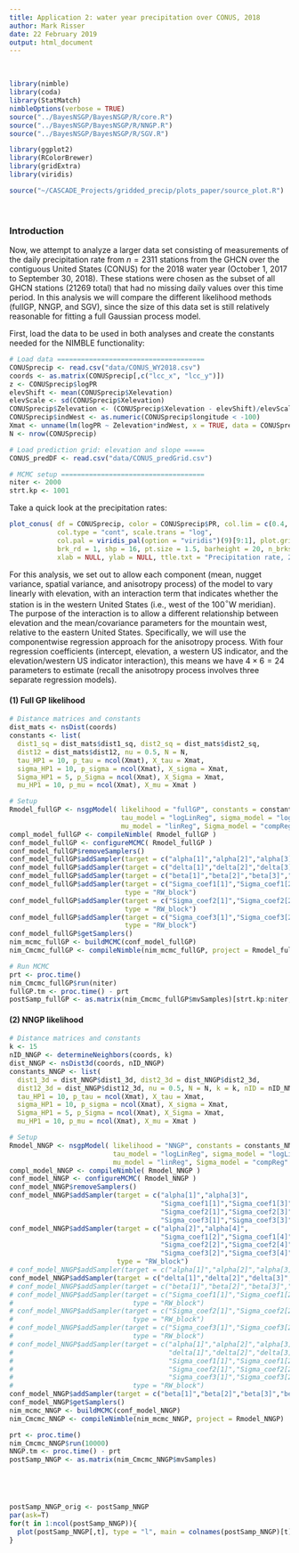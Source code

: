 ```yaml
---
title: Application 2: water year precipitation over CONUS, 2018
author: Mark Risser
date: 22 February 2019
output: html_document
---
```


\   

```r
library(nimble)
library(coda)
library(StatMatch)
nimbleOptions(verbose = TRUE)
source("../BayesNSGP/BayesNSGP/R/core.R")
source("../BayesNSGP/BayesNSGP/R/NNGP.R")
source("../BayesNSGP/BayesNSGP/R/SGV.R")

library(ggplot2)
library(RColorBrewer)
library(gridExtra)
library(viridis)

source("~/CASCADE_Projects/gridded_precip/plots_paper/source_plot.R")

```

\   


### Introduction

Now, we attempt to analyze a larger data set consisting of measurements of the daily precipitation rate from $n = 2311$ stations from the GHCN over the contiguous United States (CONUS) for the 2018 water year (October 1, 2017 to September 30, 2018). These stations were chosen as the subset of all GHCN stations (21269 total) that had no missing daily values over this time period. In this analysis we will compare the different likelihood methods (fullGP, NNGP, and SGV), since the size of this data set is still relatively reasonable for fitting a full Gaussian process model.

First, load the data to be used in both analyses and create the constants needed for the NIMBLE functionality:

```r
# Load data =====================================
CONUSprecip <- read.csv("data/CONUS_WY2018.csv")
coords <- as.matrix(CONUSprecip[,c("lcc_x", "lcc_y")])
z <- CONUSprecip$logPR
elevShift <- mean(CONUSprecip$Xelevation)
elevScale <- sd(CONUSprecip$Xelevation)
CONUSprecip$Zelevation <- (CONUSprecip$Xelevation - elevShift)/elevScale
CONUSprecip$indWest <- as.numeric(CONUSprecip$longitude < -100) 
Xmat <- unname(lm(logPR ~ Zelevation*indWest, x = TRUE, data = CONUSprecip)$x)
N <- nrow(CONUSprecip)

# Load prediction grid: elevation and slope =====
CONUS_predDF <- read.csv("data/CONUS_predGrid.csv")

# MCMC setup ====================================
niter <- 2000
strt.kp <- 1001
```

Take a quick look at the precipitation rates:

```r
plot_conus( df = CONUSprecip, color = CONUSprecip$PR, col.lim = c(0.4, 9), 
            col.type = "cont", scale.trans = "log",
            col.pal = viridis_pal(option = "viridis")(9)[9:1], plot.grid = FALSE,
            brk_rd = 1, shp = 16, pt.size = 1.5, barheight = 20, n_brks = 9,
            xlab = NULL, ylab = NULL, ttle.txt = "Precipitation rate, 2018 water year (mm/day)" )
```

For this analysis, we set out to allow each component (mean, nugget variance, spatial variance, and anisotropy process) of the model to vary linearly with elevation, with an interaction term that indicates whether the station is in the western United States (i.e., west of the 100$^\circ$W meridian). The purpose of the interaction is to allow a different relationship between elevation and the mean/covariance parameters for the mountain west, relative to the eastern United States. Specifically, we will use the componentwise regression approach for the anisotropy process. With four regression coefficients (intercept, elevation, a western US indicator, and the elevation/western US indicator interaction), this means we have $4 \times 6=24$ parameters to estimate (recall the anisotropy process involves three separate regression models).

#### (1) Full GP likelihood

```r
# Distance matrices and constants
dist_mats <- nsDist(coords)
constants <- list( 
  dist1_sq = dist_mats$dist1_sq, dist2_sq = dist_mats$dist2_sq, 
  dist12 = dist_mats$dist12, nu = 0.5, N = N,
  tau_HP1 = 10, p_tau = ncol(Xmat), X_tau = Xmat,
  sigma_HP1 = 10, p_sigma = ncol(Xmat), X_sigma = Xmat,
  Sigma_HP1 = 5, p_Sigma = ncol(Xmat), X_Sigma = Xmat,
  mu_HP1 = 10, p_mu = ncol(Xmat), X_mu = Xmat )

# Setup
Rmodel_fullGP <- nsgpModel( likelihood = "fullGP", constants = constants, z = z,
                            tau_model = "logLinReg", sigma_model = "logLinReg", 
                            mu_model = "linReg", Sigma_model = "compReg" )
compl_model_fullGP <- compileNimble( Rmodel_fullGP )
conf_model_fullGP <- configureMCMC( Rmodel_fullGP )
conf_model_fullGP$removeSamplers()
conf_model_fullGP$addSampler(target = c("alpha[1]","alpha[2]","alpha[3]","alpha[4]"), type = "RW_block")
conf_model_fullGP$addSampler(target = c("delta[1]","delta[2]","delta[3]","delta[4]"), type = "RW_block")
conf_model_fullGP$addSampler(target = c("beta[1]","beta[2]","beta[3]","beta[4]"), type = "RW_block")
conf_model_fullGP$addSampler(target = c("Sigma_coef1[1]","Sigma_coef1[2]","Sigma_coef1[3]","Sigma_coef1[4]"), 
                             type = "RW_block")
conf_model_fullGP$addSampler(target = c("Sigma_coef2[1]","Sigma_coef2[2]","Sigma_coef2[3]","Sigma_coef2[4]"), 
                             type = "RW_block")
conf_model_fullGP$addSampler(target = c("Sigma_coef3[1]","Sigma_coef3[2]","Sigma_coef3[3]","Sigma_coef3[4]"), 
                             type = "RW_block")
conf_model_fullGP$getSamplers()
nim_mcmc_fullGP <- buildMCMC(conf_model_fullGP)
nim_Cmcmc_fullGP <- compileNimble(nim_mcmc_fullGP, project = Rmodel_fullGP)

# Run MCMC
prt <- proc.time()
nim_Cmcmc_fullGP$run(niter)
fullGP.tm <- proc.time() - prt
postSamp_fullGP <- as.matrix(nim_Cmcmc_fullGP$mvSamples)[strt.kp:niter,]

```

#### (2) NNGP likelihood

```r
# Distance matrices and constants
k <- 15
nID_NNGP <- determineNeighbors(coords, k)
dist_NNGP <- nsDist3d(coords, nID_NNGP)
constants_NNGP <- list( 
  dist1_3d = dist_NNGP$dist1_3d, dist2_3d = dist_NNGP$dist2_3d, 
  dist12_3d = dist_NNGP$dist12_3d, nu = 0.5, N = N, k = k, nID = nID_NNGP,
  tau_HP1 = 10, p_tau = ncol(Xmat), X_tau = Xmat,
  sigma_HP1 = 10, p_sigma = ncol(Xmat), X_sigma = Xmat,
  Sigma_HP1 = 5, p_Sigma = ncol(Xmat), X_Sigma = Xmat,
  mu_HP1 = 10, p_mu = ncol(Xmat), X_mu = Xmat )

# Setup
Rmodel_NNGP <- nsgpModel( likelihood = "NNGP", constants = constants_NNGP, z = z,
                          tau_model = "logLinReg", sigma_model = "logLinReg", 
                          mu_model = "linReg", Sigma_model = "compReg" )
compl_model_NNGP <- compileNimble( Rmodel_NNGP )
conf_model_NNGP <- configureMCMC( Rmodel_NNGP )
conf_model_NNGP$removeSamplers()
conf_model_NNGP$addSampler(target = c("alpha[1]","alpha[3]",
                                      "Sigma_coef1[1]","Sigma_coef1[3]",
                                      "Sigma_coef2[1]","Sigma_coef2[3]",
                                      "Sigma_coef3[1]","Sigma_coef3[3]"), type = "RW_block")
conf_model_NNGP$addSampler(target = c("alpha[2]","alpha[4]",
                                      "Sigma_coef1[2]","Sigma_coef1[4]",
                                      "Sigma_coef2[2]","Sigma_coef2[4]",
                                      "Sigma_coef3[2]","Sigma_coef3[4]"),
                           type = "RW_block")
# conf_model_NNGP$addSampler(target = c("alpha[1]","alpha[2]","alpha[3]","alpha[4]"), type = "RW_block")
conf_model_NNGP$addSampler(target = c("delta[1]","delta[2]","delta[3]","delta[4]"), type = "RW_block")
# conf_model_NNGP$addSampler(target = c("beta[1]","beta[2]","beta[3]","beta[4]"), type = "RW_block")
# conf_model_NNGP$addSampler(target = c("Sigma_coef1[1]","Sigma_coef1[2]","Sigma_coef1[3]","Sigma_coef1[4]"), 
#                              type = "RW_block")
# conf_model_NNGP$addSampler(target = c("Sigma_coef2[1]","Sigma_coef2[2]","Sigma_coef2[3]","Sigma_coef2[4]"), 
#                              type = "RW_block")
# conf_model_NNGP$addSampler(target = c("Sigma_coef3[1]","Sigma_coef3[2]","Sigma_coef3[3]","Sigma_coef3[4]"), 
#                              type = "RW_block")
# conf_model_NNGP$addSampler(target = c("alpha[1]","alpha[2]","alpha[3]","alpha[4]",
#                                       "delta[1]","delta[2]","delta[3]","delta[4]",
#                                       "Sigma_coef1[1]","Sigma_coef1[2]","Sigma_coef1[3]","Sigma_coef1[4]",
#                                       "Sigma_coef2[1]","Sigma_coef2[2]","Sigma_coef2[3]","Sigma_coef2[4]",
#                                       "Sigma_coef3[1]","Sigma_coef3[2]","Sigma_coef3[3]","Sigma_coef3[4]"), 
#                              type = "RW_block")
conf_model_NNGP$addSampler(target = c("beta[1]","beta[2]","beta[3]","beta[4]"), type = "RW_block")
conf_model_NNGP$getSamplers()
nim_mcmc_NNGP <- buildMCMC(conf_model_NNGP)
nim_Cmcmc_NNGP <- compileNimble(nim_mcmc_NNGP, project = Rmodel_NNGP)

prt <- proc.time()
nim_Cmcmc_NNGP$run(10000)
NNGP.tm <- proc.time() - prt
postSamp_NNGP <- as.matrix(nim_Cmcmc_NNGP$mvSamples)





postSamp_NNGP_orig <- postSamp_NNGP
par(ask=T)
for(t in 1:ncol(postSamp_NNGP)){
  plot(postSamp_NNGP[,t], type = "l", main = colnames(postSamp_NNGP)[t])
}




```



